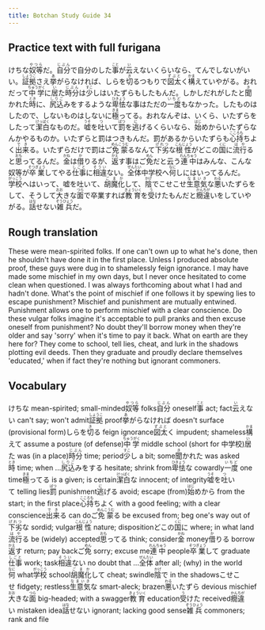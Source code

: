 ```yaml
---
title: Botchan Study Guide 34
---
```


## Practice text with full furigana

<p>
けちな<ruby><rb>奴等</rb><rt>やつら</rt></ruby>だ。<ruby><rb>自分</rb><rt>じぶん</rt></ruby>で自分のした<ruby><rb>事</rb><rt>こと</rt></ruby>が<ruby><rb>云</rb><rt>い</rt></ruby>えないくらいなら、てんでしないがいい。<ruby><rb>証拠</rb><rt>しょうこ</rt></ruby>さえ<ruby><rb>挙</rb><rt>あ</rt></ruby>がらなければ、しらを<ruby><rb>切</rb><rt>き</rt></ruby>るつもりで<ruby><rb>図太</rb><rt>ずぶと</rt></ruby>く<ruby><rb>構</rb><rt>かま</rt></ruby>えていやがる。おれだって<ruby><rb>中学</rb><rt>ちゅうがく</rt></ruby>に<ruby><rb>居</rb><rt>い</rt></ruby>た<ruby><rb>時分</rb><rt>じぶん</rt></ruby>は<ruby><rb>少</rb><rt>すこ</rt></ruby>しはいたずらもしたもんだ。しかしだれがしたと<ruby><rb>聞</rb><rt>き</rt></ruby>かれた<ruby><rb>時</rb><rt>とき</rt></ruby>に、<ruby><rb>尻込</rb><rt>しりご</rt></ruby>みをするような<ruby><rb>卑怯</rb><rt>ひきょう</rt></ruby>な事はただの<ruby><rb>一度</rb><rt>いちど</rt></ruby>もなかった。したものはしたので、しないものはしないに<ruby><rb>極</rb><rt>きま</rt></ruby>ってる。おれなんぞは、いくら、いたずらをしたって<ruby><rb>潔白</rb><rt>けっぱく</rt></ruby>なものだ。<ruby><rb>嘘</rb><rt>うそ</rt></ruby>を<ruby><rb>吐</rb><rt>つ</rt></ruby>いて<ruby><rb>罰</rb><rt>ばつ</rt></ruby>を<ruby><rb>逃</rb><rt>に</rt></ruby>げるくらいなら、<ruby><rb>始</rb><rt>はじ</rt></ruby>めからいたずらなんかやるものか。いたずらと罰はつきもんだ。罰があるからいたずらも<ruby><rb>心持</rb><rt>こころも</rt></ruby>ちよく<ruby><rb>出来</rb><rt>でき</rt></ruby>る。いたずらだけで罰はご<ruby><rb>免蒙</rb><rt>めんこうむ</rt></ruby>るなんて<ruby><rb>下劣</rb><rt>げれつ</rt></ruby>な<ruby><rb>根性</rb><rt>こんじょう</rt></ruby>がどこの<ruby><rb>国</rb><rt>くに</rt></ruby>に<ruby><rb>流行</rb><rt>はや</rt></ruby>ると<ruby><rb>思</rb><rt>おも</rt></ruby>ってるんだ。<ruby><rb>金</rb><rt>かね</rt></ruby>は<ruby><rb>借</rb><rt>か</rt></ruby>りるが、<ruby><rb>返</rb><rt>かえ</rt></ruby>す事はご<ruby><rb>免</rb><rt>めん</rt></ruby>だと云う<ruby><rb>連中</rb><rt>れんちゅう</rt></ruby>はみんな、こんな奴等が<ruby><rb>卒業</rb><rt>そつぎょう</rt></ruby>してやる<ruby><rb>仕事</rb><rt>しごと</rt></ruby>に<ruby><rb>相違</rb><rt>そうい</rt></ruby>ない。<ruby><rb>全体</rb><rt>ぜんたい</rt></ruby>中学校へ<ruby><rb>何</rb><rt>なに</rt></ruby>しにはいってるんだ。<ruby><rb>学校</rb><rt>がっこう</rt></ruby>へはいって、嘘を吐いて、<ruby><rb>胡魔化</rb><rt>ごまか</rt></ruby>して、<ruby><rb>陰</rb><rt>かげ</rt></ruby>でこせこせ<ruby><rb>生意気</rb><rt>なまいき</rt></ruby>な<ruby><rb>悪</rb><rt>わる</rt></ruby>いたずらをして、そうして<ruby><rb>大</rb><rt>おお</rt></ruby>きな<ruby><rb>面</rb><rt>つら</rt></ruby>で卒業すれば<ruby><rb>教育</rb><rt>きょういく</rt></ruby>を<ruby><rb>受</rb><rt>う</rt></ruby>けたもんだと<ruby><rb>癇違</rb><rt>かんちが</rt></ruby>いをしていやがる。<ruby><rb>話</rb><rt>はな</rt></ruby>せない<ruby><rb>雑兵</rb><rt>ぞうひょう</rt></ruby>だ。
</p>


## Rough translation

These were mean-spirited folks. If one can't own up to what he's done, then he shouldn't have done it in the first place. Unless I produced absolute proof, these guys were dug in to shamelessly feign ignorance. I may have made some mischief in my own days, but I never once hesitated to come clean when questioned. I was always forthcoming about what I had and hadn't done. What's the point of mischief if one follows it by spewing lies to escape punishment? Mischief and punishment are mutually entwined. Punishment allows one to perform mischief with a clear conscience. Do these vulgar folks imagine it's acceptable to pull pranks and then excuse oneself from punishment? No doubt they'll borrow money when they're older and say 'sorry' when it's time to pay it back. What on earth are they here for? They come to school, tell lies, cheat, and lurk in the shadows plotting evil deeds. Then they graduate and proudly declare themselves 'educated,' when if fact they're nothing but ignorant commoners. 


## Vocabulary

<p>
<span className="vocabstudy">けちな&nbsp;mean-spirited; small-minded</span><span className="vocabstudy"><ruby><rb>奴等</rb><rt>やつら</rt></ruby>&nbsp;folks</span><span className="vocabstudy"><ruby><rb>自分</rb><rt>じぶん</rt></ruby>&nbsp;oneself</span><span className="vocabstudy"><ruby><rb>事</rb><rt>こと</rt></ruby>&nbsp;act; fact</span><span className="vocabstudy"><ruby><rb>云</rb><rt>い</rt></ruby>えない&nbsp;can't say; won't admit</span><span className="vocabstudy"><ruby><rb>証拠</rb><rt>しょうこ</rt></ruby>&nbsp;proof</span><span className="vocabstudy"><ruby><rb>挙</rb><rt>あ</rt></ruby>がらなければ&nbsp;doesn't surface (provisional form)</span><span className="vocabstudy">しらを<ruby><rb>切</rb><rt>き</rt></ruby>る&nbsp;feign ignorance</span><span className="vocabstudy"><ruby><rb>図太</rb><rt>ずぶと</rt></ruby>く&nbsp;impudent; shameless</span><span className="vocabstudy"><ruby><rb>構</rb><rt>かま</rt></ruby>えて&nbsp;assume a posture (of defense)</span><span className="vocabstudy"><ruby><rb>中学</rb><rt>ちゅうがく</rt></ruby>&nbsp;middle school (short for 中学校)</span><span className="vocabstudy"><ruby><rb>居</rb><rt>い</rt></ruby>た&nbsp;was (in a place)</span><span className="vocabstudy"><ruby><rb>時分</rb><rt>じぶん</rt></ruby>&nbsp;time; period</span><span className="vocabstudy"><ruby><rb>少</rb><rt>すこ</rt></ruby>し&nbsp;a bit; some</span><span className="vocabstudy"><ruby><rb>聞</rb><rt>き</rt></ruby>かれた&nbsp;was asked</span><span className="vocabstudy"><ruby><rb>時</rb><rt>とき</rt></ruby>&nbsp;time; when ...</span><span className="vocabstudy"><ruby><rb>尻込</rb><rt>しりご</rt></ruby>みをする&nbsp;hesitate; shrink from</span><span className="vocabstudy"><ruby><rb>卑怯</rb><rt>ひきょう</rt></ruby>な&nbsp;cowardly</span><span className="vocabstudy"><ruby><rb>一度</rb><rt>いちど</rt></ruby>&nbsp;one time</span><span className="vocabstudy"><ruby><rb>極</rb><rt>きま</rt></ruby>ってる&nbsp;is a given; is certain</span><span className="vocabstudy"><ruby><rb>潔白</rb><rt>けっぱく</rt></ruby>な&nbsp;innocent; of integrity</span><span className="vocabstudy"><ruby><rb>嘘</rb><rt>うそ</rt></ruby>を<ruby><rb>吐</rb><rt>つ</rt></ruby>いて&nbsp;telling lies</span><span className="vocabstudy"><ruby><rb>罰</rb><rt>ばつ</rt></ruby>&nbsp;punishment</span><span className="vocabstudy"><ruby><rb>逃</rb><rt>に</rt></ruby>げる&nbsp;avoid; escape (from)</span><span className="vocabstudy"><ruby><rb>始</rb><rt>はじ</rt></ruby>めから&nbsp;from the start; in the first place</span><span className="vocabstudy"><ruby><rb>心持</rb><rt>こころも</rt></ruby>ちよく&nbsp;with a good feeling; with a clear conscience</span><span className="vocabstudy"><ruby><rb>出来</rb><rt>でき</rt></ruby>る&nbsp;can do</span><span className="vocabstudy">ご<ruby><rb>免蒙</rb><rt>めんこうむ</rt></ruby>る&nbsp;be excused from; beg one's way out of</span><span className="vocabstudy"><ruby><rb>下劣</rb><rt>げれつ</rt></ruby>な&nbsp;sordid; vulgar</span><span className="vocabstudy"><ruby><rb>根性</rb><rt>こんじょう</rt></ruby>&nbsp;nature; disposition</span><span className="vocabstudy">どこの<ruby><rb>国</rb><rt>くに</rt></ruby>に&nbsp;where; in what land</span><span className="vocabstudy"><ruby><rb>流行</rb><rt>はや</rt></ruby>る&nbsp;be (widely) accepted</span><span className="vocabstudy"><ruby><rb>思</rb><rt>おも</rt></ruby>ってる&nbsp;think; consider</span><span className="vocabstudy"><ruby><rb>金</rb><rt>かね</rt></ruby>&nbsp;money</span><span className="vocabstudy"><ruby><rb>借</rb><rt>か</rt></ruby>りる&nbsp;borrow</span><span className="vocabstudy"><ruby><rb>返</rb><rt>かえ</rt></ruby>す&nbsp;return; pay back</span><span className="vocabstudy">ご<ruby><rb>免</rb><rt>めん</rt></ruby>&nbsp;sorry; excuse me</span><span className="vocabstudy"><ruby><rb>連中</rb><rt>れんちゅう</rt></ruby>&nbsp;people</span><span className="vocabstudy"><ruby><rb>卒業</rb><rt>そつぎょう</rt></ruby>して&nbsp;graduate</span><span className="vocabstudy"><ruby><rb>仕事</rb><rt>しごと</rt></ruby>&nbsp;work; task</span><span className="vocabstudy"><ruby><rb>相違</rb><rt>そうい</rt></ruby>ない&nbsp;no doubt that ...</span><span className="vocabstudy"><ruby><rb>全体</rb><rt>ぜんたい</rt></ruby>&nbsp;after all; (why) in the world</span><span className="vocabstudy"><ruby><rb>何</rb><rt>なに</rt></ruby>&nbsp;what</span><span className="vocabstudy"><ruby><rb>学校</rb><rt>がっこう</rt></ruby>&nbsp;school</span><span className="vocabstudy"><ruby><rb>胡魔化</rb><rt>ごまか</rt></ruby>して&nbsp;cheat; swindle</span><span className="vocabstudy"><ruby><rb>陰</rb><rt>かげ</rt></ruby>で&nbsp;in the shadows</span><span className="vocabstudy">こせこせ&nbsp;fidgety; restless</span><span className="vocabstudy"><ruby><rb>生意気</rb><rt>なまいき</rt></ruby>な&nbsp;smart-aleck; brazen</span><span className="vocabstudy"><ruby><rb>悪</rb><rt>わる</rt></ruby>いたずら&nbsp;devious mischief</span><span className="vocabstudy"><ruby><rb>大</rb><rt>おお</rt></ruby>きな<ruby><rb>面</rb><rt>つら</rt></ruby>&nbsp;big-headed; with a swagger</span><span className="vocabstudy"><ruby><rb>教育</rb><rt>きょういく</rt></ruby>&nbsp;education</span><span className="vocabstudy"><ruby><rb>受</rb><rt>う</rt></ruby>けた&nbsp;received</span><span className="vocabstudy"><ruby><rb>癇違</rb><rt>かんちが</rt></ruby>い&nbsp;mistaken idea</span><span className="vocabstudy"><ruby><rb>話</rb><rt>はな</rt></ruby>せない&nbsp;ignorant; lacking good sense</span><span className="vocabstudy"><ruby><rb>雑兵</rb><rt>ぞうひょう</rt></ruby>&nbsp;commoners; rank and file</span>
</p>
